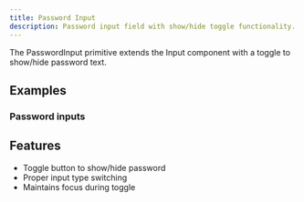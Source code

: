 ```yaml
---
title: Password Input
description: Password input field with show/hide toggle functionality.
---
```


The PasswordInput primitive extends the Input component with a toggle to show/hide password text.

## Examples

### Password inputs

<Preview path="primitives-password-input" />

## Features

- Toggle button to show/hide password
- Proper input type switching
- Maintains focus during toggle

